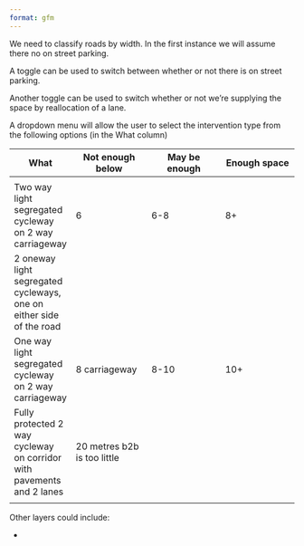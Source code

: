 ```yaml
---
format: gfm
---
```


We need to classify roads by width.
In the first instance we will assume there no on street parking.

A toggle can be used to switch between whether or not there is on street parking.

Another toggle can be used to switch whether or not we're supplying the space by reallocation of a lane.

A dropdown menu will allow the user to select the intervention type from the following options (in the What column)

| What                                                                  | Not enough below            | May be enough | Enough space |
|--------------|--------------------|--------------------|--------------------|
|                                                                       |                             |               |              |
| Two way light segregated cycleway on 2 way carriageway                | 6                           | 6-8           | 8+           |
| 2 oneway light segregated cycleways, one on either side of the road   |                             |               |              |
| One way light segregated cycleway on 2 way carriageway                | 8 carriageway               | 8-10          | 10+          |
| Fully protected 2 way cycleway on corridor with pavements and 2 lanes | 20 metres b2b is too little |               |              |
|                                                                       |                             |               |              |

Other layers could include:

-